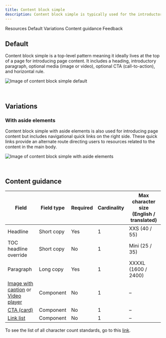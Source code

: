 ```yaml
---
title: Content block simple
description: Content block simple is typically used for the introductory section on a page.
---
```



<ComponentDescription name="Content block simple" type="layout" />

<AnchorLinks>

<AnchorLink>Resources</AnchorLink>
<AnchorLink>Default</AnchorLink>
<AnchorLink>Variations</AnchorLink>
<AnchorLink>Content guidance</AnchorLink>
<AnchorLink>Feedback</AnchorLink>

</AnchorLinks>

<ResourceLinks name="Content block simple" type="layout" />

## Default

Content block simple is a top-level pattern meaning it ideally lives at the top of a page for introducing page content. It includes a heading, introductory paragraph, optional media (image or video), optional CTA (call-to-action), and horizontal rule.

![Image of content block simple default](../../images/pattern/content-block-simple/content-block-simple.jpg)

<br />

## Variations

### With aside elements

Content block simple with aside elements is also used for introducing page content but includes navigational quick links on the right side. These quick links provide an alternate route directing users to resources related to the content in the main body.

![Image of content block simple with aside elements](../../images/pattern/content-block-simple/content-block-simple-with-aside-elements.jpg)

<br />

## Content guidance

| Field                                                                                                                                                                                                          | Field type | Required | Cardinality | Max character size (English / translated) |
| -------------------------------------------------------------------------------------------------------------------------------------------------------------------------------------------------------------- | ---------- | -------- | ----------- | ----------------------------------------- |
| Headline                                                                                                                                                                                                       | Short copy | Yes      | 1           | XXS (40 / 55)                             |
| TOC headline override                                                                                                                                                                                          | Short copy | No       | 1           | Mini (25 / 35)                            |
| Paragraph                                                                                                                                                                                                      | Long copy  | Yes      | 1           | XXXXL (1600 / 2400)                       |
| [Image with caption](https://www.ibm.com/standards/carbon/components/image-with-caption) or [Video player](https://www.ibm.com/standards/carbon/components/video-player) | Component  | No       | 1           | –                                         |
| [CTA (card)](https://www.ibm.com/standards/carbon/components/cta)                                                                                                                           | Component  | No       | 1           | –                                         |
| [Link list](https://www.ibm.com/standards/carbon/components/link-list)                                                                                                                      | Component  | No       | 1           | –                                         |

To see the list of all character count standards, go to this <a href="https://github.com/carbon-design-system/carbon-for-ibm-dotcom-website/wiki/Character-count-standards" target="_blank" rel="noreferrer noopener nofollow">link</a>.

<ComponentFooter name="Content block simple" type="layout" />
